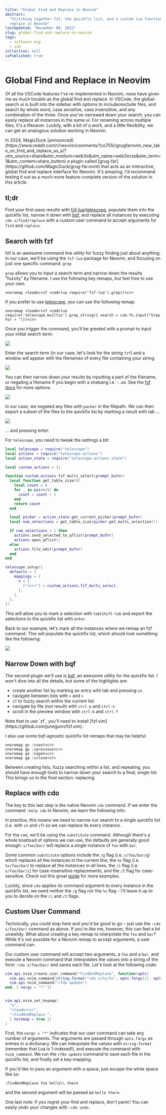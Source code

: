 ```yaml
---
title: "Global Find and Replace in Neovim"
abstract:
  "Stitching together fzf, the quickfix list, and a custom lua function for a decent find and
  replace in Neovim"
lastUpdated: "November 08, 2022"
slug: global-find-and-replace-in-neovim
tags:
  - software eng
  - vim
collection: null
isPublished: true
---
```


# Global Find and Replace in Neovim

Of all the VSCode features I've re-implemented in Neovim, none have given me as much trouble as the
global find and replace. In VSCode, the global-search ui is built into the sidebar with options to
include/exclude files, and search by whole word, case sensitive, case insensitive, and any
combination of the three. Once you've narrowed down your search, you can easily replace all
instances in the same ui. For renaming across multiple files, it's a lifesaver. Luckily, with a bit
of a work, and a little flexibility, we can get an analogous solution working in Neovim.

<Info>
  In 2024, MagicDuck
  [announced](https://www.reddit.com/r/neovim/comments/1co755r/grugfarnvim_new_take_on_find_and_replace_as_a/?utm_source=share&utm_medium=web3x&utm_name=web3xcss&utm_term=1&utm_content=share_button)
  a plugin called [grug-far](https://github.com/MagicDuck/grug-far.nvim) that acts as an
  interactive, global find and replace interface for Neovim. It's amazing, I'd recommend testing it
  out as a much more feature-complete version of the solution in this article.
</Info>

## tl;dr

Find your first-pass results with
[fzf-lua](https://github.com/ibhagwan/fzf-lua)/[telescope](https://github.com/nvim-telescope/telescope.nvim),
populate them into the quickfix list, narrow it down with
[bqf](https://github.com/kevinhwang91/nvim-bqf), and replace all instances by executing
`cdo s/find/replace` with a custom user command to accept arguments for `find` and `replace`.

## Search with fzf

fzf is an awesome command line utility for fuzzy finding just about anything. In our case, we'll be
using the `fzf-lua` package for Neovim, and focusing on just one specific command: `grep`

`grep` allows you to input a search term and narrow down the results "fuzzily" by filename. I use
the following key remaps, but feel free to use your own:

```vim
nnoremap <leader>zf <cmd>lua require('fzf-lua').grep()<cr>
```

If you prefer to use [telescope](https://github.com/nvim-telescope/telescope.nvim), you can use the
following remap:

```vim
nnoremap <leader>zf <cmd>lua require('telescope.builtin').grep_string({ search = vim.fn.input("Grep For > ")})<cr>
```

Once you trigger the command, you'll be greeted with a prompt to input your initial search term:

<Image src="/blog/grep-for.png" size="small" width={818} height={160} />

Enter the search term (in our case, let's look for the string `fzf`) and a window will appear with
the filenames of every file containing your string.

<Image src="/blog/fzf-initial.png" width={1890} height={1040} />

You can then narrow down your results by inputting a part of the filename, or negating a filename if
you begin with a shebang i.e. `!.md`. See the
[fzf docs](https://github.com/junegunn/fzf#search-syntax) for more options.

<Image src="/blog/fzf-narrow.png" width={1890} height={1039} />

In our case, we negated any files with `packer` in the filepath. We can then export a subset of the
files to the quickfix list by marking a result with tab ...

<Image src="/blog/fzf-mark.png" width={1890} height={1039} />

... and pressing enter.

For `telescope`, you need to tweak the settings a bit:

```lua
local telescope = require("telescope")
local actions = require("telescope.actions")
local action_state = require("telescope.actions.state")

local custom_actions = {}

function custom_actions.fzf_multi_select(prompt_bufnr)
  local function get_table_size(t)
    local count = 0
    for _ in pairs(t) do
      count = count + 1
    end
    return count
  end

  local picker = action_state.get_current_picker(prompt_bufnr)
  local num_selections = get_table_size(picker:get_multi_selection())

  if num_selections > 1 then
    actions.send_selected_to_qflist(prompt_bufnr)
    actions.open_qflist()
  else
    actions.file_edit(prompt_bufnr)
  end
end

telescope.setup({
  defaults = {
    mappings = {
      n = {
        ["<cr>"] = custom_actions.fzf_multi_select,
      },
    },
  },
})
```

This will allow you to mark a selection with `tab`/`shift-tab` and export the selections to the
quickfix list with `enter`.

Back to our example, let's mark all the instances where we remap an fzf command. This will populate
the quickfix list, which should look something like the following:

<Image src="/blog/bqf-initial.png" width={2000} height={1149} />

## Narrow Down with bqf

The second plugin we'll use is [bqf](https://github.com/kevinhwang91/nvim-bqf), an awesome utility
for the quickfix list. I won't dive into all the details, but some of the highlights are:

- create another list by marking an entry with tab and pressing `zn`.
- navigate between lists with `>` and `<`
- `zf` to fuzzy search within the current list
- navigate by file (not result) with `ctrl-p` and `ctrl-n`
- scroll in the preview window with `ctrl-b` and `ctrl-f`

<Info>
  Note that to use `zf`, you'll need to install [fzf.vim](https://github.com/junegunn/fzf.vim).
</Info>

I also use some bqf-agnostic quickfix list remaps that may be helpful:

```vim
nnoremap gn :cnext<cr>
nnoremap gp :cprevious<cr>
nnoremap ge :copen<cr>
nnoremap gq :cclose<cr>
```

Between creating lists, fuzzy searching within a list, and repeating, you should have enough tools
to narrow down your search to a final, single list. This brings us to the final section: replacing.

## Replace with cdo

The key to this last step is the native Neovim `cdo` command. If we enter the command `:help cdo` in
Neovim, we learn the following info:

In practice, this means we need to narrow our search to a single quickfix list (i.e. with `zn` and
`zf`) so we can replace its every instance.

For the `cmd`, we'll be using the `substitute` command. Although there's a whole boatload of options
we can use, the defaults are generally good enough: `s/foo/bar/` will replace a single instance of
`foo` with `bar`.

Some common `substitute` options include the `/g` flag (i.e. `s/foo/bar/g`) which replaces all the
instances in the current line, the `%s` flag (i.e. `%s/foo/bar`) to replace all the instances in
_all_ lines, the `/i` flag (i.e. `s/foo/bar/i`) for case-insensitive replacements, and the `/I` flag
for case-sensitive. Check out this great [guide](https://vim.fandom.com/wiki/Search_and_replace) for
more examples.

Luckily, since `cdo` applies its command argument to every instance in the quickfix list, we need
neither the `/g` flag nor the `%s` flag – I'll leave it up to you to decide on the `/i` and `/I`
flags.

## Custom User Command

Technically, you could stop here and you'd be good to go – just use the `:cdo s/foo/bar/` command as
above. If you're like me, however, this can feel a bit unweildy. What about creating a key remap to
interpolate the `foo` and `bar`? While it's not possible for a Neovim remap to accept arguments, a
user command can.

Our custom user command will accept two arguments, a `foo` and a `bar`, and execute a Neovim command
that interpolates the values into a string of the form `:cdo s/foo/bar/` and saves each file. Let's
look at the following code:

```lua
vim.api.nvim_create_user_command("FindAndReplace", function(opts)
  vim.api.nvim_command(string.format("cdo s/%s/%s", opts.fargs[1], opts.fargs[2]))
  vim.api.nvim_command("cfdo update")
end, { nargs = "*" })


vim.api.nvim_set_keymap(
  "n",
  "<leader>ir",
  ":FindAndReplace ",
  { noremap = true })
)
```

First, the `nargs = "*"` indicates that our user command can take any number of arguments. The
arguments are passed through `opts.fargs` as entries in a dictionary. We can interpolate the values
with `string.format` (remember that Lua is 1-indexed!), and execute the command with `nvim_command`.
We run the `cfdo update` command to save each file in the quickfix list, and finally set a
key-mapping.

If you'd like to pass an argument with a space, just escape the white space like so:

```vim
:FindAndReplace foo hello\\ there
```

and the second argument will be passed as `hello there`.

One last note: if you regret your find and replace, don't panic! You can easily undo your changes
with `:cdo undo`.

